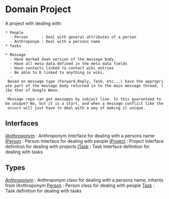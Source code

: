 = Domain Project =
A project with dealing with:
 * People
   - Person      : Deal with general attributes of a person
   - Anthroponym : Deal with a persons name
 * Tasks

 * Message
   - Have marked down version of the message body.
   - Have all meta data defined in the meta data fields
   - Have contacts linked to contact wiki entries
   - Be able to b linked to anything in wiki.
   - Based on message type (Forward,Reply, Task, etc...) have the appropriate part of the message body returned in to the main message thread, like that of Google Wave.
   - Message repo can get messages by subject line. Is this guaranteed to be unique? No, but it is a start, and when a message conflict like the occurs will just have to deal with a way of making it unique.

== Interfaces ==
[[Interfaces/IAnthroponym|IAnthroponym]] : Anthroponym interface for dealing with a persons name
[[Interfaces/IPerson|IPerson]] : Person interface for dealing with people
[[Interfaces/IProject|IProject]] : Project Interface definition for dealing with projects
[[Interfaces/ITask|ITask]] : Task Interface definition for dealing with tasks


== Types ==
[[Types/Anthroponym|Anthroponym]] : Anthroponym class for dealing with a persons name, inherits from IAnthroponym
[[Types/Person|Person]] : Person class for dealing with people
[[Types/Task|Task]] : Task definition for dealing with tasks

